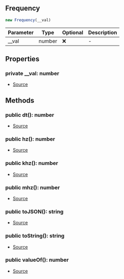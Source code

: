 ## Frequency

```typescript
new Frequency(__val)
```
| Parameter | Type | Optional | Description |
| ----------- | ----------- | ----------- | ----------- |
| __val | number | ❌ | - |

## Properties
### private  __val: number
- [Source](https://github.com/Androz2091/discord-player/blob/0ea7a3e/packages/equalizer/src/utils/Frequency.ts#L2)
## Methods
### public  dt(): number
- [Source](https://github.com/Androz2091/discord-player/blob/0ea7a3e/packages/equalizer/src/utils/Frequency.ts#L19)
### public  hz(): number
- [Source](https://github.com/Androz2091/discord-player/blob/0ea7a3e/packages/equalizer/src/utils/Frequency.ts#L15)
### public  khz(): number
- [Source](https://github.com/Androz2091/discord-player/blob/0ea7a3e/packages/equalizer/src/utils/Frequency.ts#L7)
### public  mhz(): number
- [Source](https://github.com/Androz2091/discord-player/blob/0ea7a3e/packages/equalizer/src/utils/Frequency.ts#L11)
### public  toJSON(): string
- [Source](https://github.com/Androz2091/discord-player/blob/0ea7a3e/packages/equalizer/src/utils/Frequency.ts#L31)
### public  toString(): string
- [Source](https://github.com/Androz2091/discord-player/blob/0ea7a3e/packages/equalizer/src/utils/Frequency.ts#L27)
### public  valueOf(): number
- [Source](https://github.com/Androz2091/discord-player/blob/0ea7a3e/packages/equalizer/src/utils/Frequency.ts#L23)